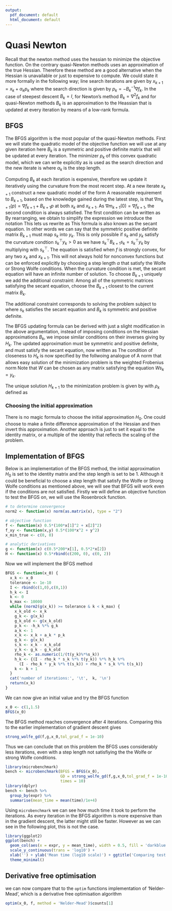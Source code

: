 ```yaml
---
output:
  pdf_document: default
  html_document: default
---
```

# Quasi Newton
Recall that the newton method uses the hessian to minimize the objective function.
On the contrary quasi-Newton methods uses an approximation of the true Hessian.
Therefore these method are a good alternative when the Hessian is unavailable or just to expensive to compute.
We could state it more formally in the following way; line search iterations are given by $x_{k + 1} = x_k + \alpha_k p_k$ where the search direction is given by $p_k = -B_k^{-1}\nabla f_k$.
In the case of steepest descent $B_k = I$, for Newton's method $B_k = \nabla^2 f_k$ and for quasi-Newton methods $B_k$ is an approximation to the Heassian that is updated at every iteration by means of a low-rank formula.

## BFGS
The BFGS algorithm is the most popular of the quasi-Newton methods.
First we will state the quadratic model of the objective function we will use at any given iteration
\begin{align}
  m_k(p) = f_k + \nabla f_k^{\top}p + \frac{1}{2}p^{\top}B_kp,
\end{align}
here $B_k$ is a symmetric and positive definite matrix that will be updated at every iteration.
The minimizer $p_k$ of this convex quadratic model, which we can write explicitly as
\begin{align}
  p_k = -B_k^{-1}\nabla f_k
\end{align}
is used as the search direction and the new iterate is
\begin{align}
  x_{k + 1} = x_k + \alpha_k p_k,
\end{align}
where $\alpha_k$ is the step length.

Computing $B_k$ at each iteration is expensive, therefore we update it iteratively using the curvature from the most recent step.
At a new iterate $x_{k + 1}$ construct a new quadratic model of the form
\begin{align}
  m_{k + 1}(p) = f_{k + 1} + \nabla f_{k + 1}^{\top} + \frac{1}{2}p^{\top}B_kp.
\end{align}
A reasonable requirement to $B_{k + 1}$, based on the knowledge gained during the latest step, is that $\nabla m_{k + 1}(p) = \nabla f_{k + 1} + B_{k + 1}p$ at both $x_k$ and $x_{k + 1}$.
As $\nabla m_{k + 1}(0) = \nabla f_{k + 1}$, the second condition is always satisfied.
The first condition can be written as
\begin{align}
  \nabla m_{k + 1}(-\alpha_k p_k) = \nabla f_{k + 1} - \alpha_k B_{k + 1} p_k = \nabla f_k.
\end{align}
By rearranging, we obtain
\begin{align}\label{eq:first_condition}
  B_{k + 1}\alpha_kp_k=\nabla f_{k + 1} - \nabla f_k,
\end{align}
to simplify the expression we introduce the notation
\begin{align}
  s_k = x_{k + 1} - x_k = \alpha p_k, \quad y_k = \nabla f_{k + 1} - \nabla f_k.
\end{align}
This lets us rewrite \eqref{eq:first_condition} as
\begin{align}\label{first_condition_alternative}
  B_{k + 1}s_k = y_k.
\end{align}
This formula is also known as the secant equation.
In other words we can say that the symmetric positive definite matrix $B_{k + 1}$ must map $s_k$ into $y_k$.
This is only possible if $s_k$ and $y_k$ satisfy the curvature condtion $s_k^{\top}y_k > 0$ as we have $s_k^{\top}B_{k + 1}s_k = s_k^{\top}y_k$ by multiplying \eqref{first_condition_alternative} with $s_k^{\top}$.
The equation is satisfied when $f$ is strongly convex, for any two $x_k$ and $x_{k + 1}$.
This will not always hold for nonconvex functions but can be enforced explicitly by choosing a step length $\alpha$ that satisfy the Wolfe or Strong Wolfe conditions.
When the curvature condition is met, the secant equation will have an infinite number of solution.
To choose $B_{k+1}$ uniquely we add the additional constraint: Among all of the symmetric matrices satisfying the secant equation, choose the $B_{k + 1}$ closest to the current matrix $B_k$.

The additional constraint corresponds to solving the problem
\begin{align}\label{eq:DFP_problem}
  \underset{B}{\min}\|B - B_k\|,
\end{align}
subject to
\begin{align}
  B = B^\top, \quad B_{s_k} = y_k,
\end{align}
where $s_k$ satisfies the secant equation and $B_k$ is symmetric and positive definite.

The BFGS updating formula can be derived with just a slight modification in the above argumentation, instead of imposing conditions on the Hessian approximations $B_k$, we impose similar conditions on their inverses giving by $H_k$.
The updated approximation must be symmetric and positive definite, and must satisfy the secant equation, now written as
\begin{align}
  H_{k + 1}y_k = s_k.
\end{align}
The condition of closeness to $H_k$ is now specified by the follwoing analogue of \eqref{eq:DFP_problem}
\begin{align}
  &\underset{H}{\min}\|H - H_k\|, \\
  &\text{subject to} \quad H = H^\top, \quad H_{s_k} = y_k.
\end{align}
A norm that allows easy solution of the minimization problem is the weighted Frobenius norm
\begin{align}
  \|A\|_W = \|W^{1/2}AW^{1/2}\|_F \quad \text{with the defintion of $\|\cdot\|_F$ as } \|C\|^2_F = \sum_{i = 1}^n\sum_{j = 1}^nc_{ij}^2. 
\end{align}
Note that $W$ can be chosen as any matrix satisfying the equation $Ws_k = y_k$.

The unique solution $H_{k + 1}$ to the minimization problem is given by
\begin{align}
  \text{(BFGS)} \qquad H_{k + 1} = (I - \rho_ks_ky_k^\top)H_k(I - \rho_ky_ks_k^\top) + \rho_ks_ks_k^\top,
\end{align}
with $\rho_k$ defined as
\begin{align}
  \rho_k = \frac{1}{y_k^\top s_k}.
\end{align}

### Choosing the initial approximation
There is no magic formula to choose the initial approximation $H_0$.
One could choose to make a finite difference approximation of the Hessian and then invert this approximation.
Another approach is just to set it equal to the identity matrix, or a multiple of the identity that reflects the scaling of the problem.

## Implementation of BFGS
Below is an implementation of the BFGS method, the initial approximation $H_0$ is set to the identity matrix and the step length is set to be $1$.
Although it could be beneficial to choose a step length that satisfy the Wolfe or Strong Wolfe conditions as mentioned above, we will see that BFGS will work even if the conditions are not satisfied.
Firstly we will define an objective function to test the BFGS on, we will use the Rosenbrock function.

```r
# to determine convergence
norm2 <- function(x) norm(as.matrix(x), type = "2")

# objective function
f <- function(x) 0.5*(100*x[1]^2 + x[2]^2)
f_xy <- function(x,y) 0.5*(100*x^2 + y^2)
x_min_true <- c(0, 0)

# analytic derivatives
g <- function(x) c(0.5*200*x[1], 0.5*2*x[2])
H <- function(x) 0.5*rbind(c(200, 0), c(0, 2))
```

Now we will implement the BFGS method

```r
BFGS <- function(x_0) {
  x_k <- x_0
  tolerance <- 1e-10
  I <- rbind(c(1,0),c(0,1))
  h_k <- I
  k <- 0
  k_max <- 10000
  while (norm2(g(x_k)) >= tolerance & k < k_max) {
    x_k_old <- x_k
    g_k <- g(x_k)
    g_k_old <- g(x_k_old)
    p_k <- -h_k %*% g_k
    a_k <- 1
    x_k <- x_k + a_k * p_k
    g_k <- g(x_k)
    s_k <- x_k - x_k_old
    y_k <- g_k - g_k_old
    rho_k <- as.numeric(1/(t(y_k)%*%s_k))
    h_k <- {(I - rho_k * s_k %*% t(y_k)) %*% h_k %*% 
      (I - rho_k * y_k %*% t(s_k)) + rho_k * s_k %*% t(s_k)}
    k <- k + 1
  }
  cat('number of iterations:', '\t',  k, '\n')
  return(x_k)
}
```

We can now give an initial value and try the BFGS function

```r
x_0 <- c(1,1.5)
BFGS(x_0)
```

The BFGS method reaches convergence after 4 iterations.
Comparing this to the earlier implementation of gradient descent gives

```r
strong_wolfe_gd(f,g,x_0,tol_grad_f = 1e-10)
```

Thus we can conclude that on this problem the BFGS uses considerably less iterations, even with a step length not satisfiying the the Wolfe or strong Wolfe conditions.

```r
library(microbenchmark)
bench <- microbenchmark(BFGS = BFGS(x_0),
                        GD = strong_wolfe_gd(f,g,x_0,tol_grad_f = 1e-10, output = FALSE),
                        times = 10)
library(dplyr)
bench <- bench %>%
  group_by(expr) %>%
  summarise(mean_time = mean(time)/1e+4)
```

Using `microbenchmark` we can see how much time it took to perform the iterations.
As every iteration in the BFGS algorithm is more expensive than in the gradient descent, the latter might still be faster.
However as we can see in the following plot, this is not the case.

```r
library(ggplot2)
ggplot(bench) + 
  geom_col(aes(x = expr, y = mean_time), width = 0.5, fill = 'darkblue') +
  scale_y_continuous(trans = 'log10') +
  xlab('') + ylab('Mean time (log10 scale)') + ggtitle('Comparing test results') +
  theme_minimal()
```

## Derivative free optimisation
we can now compare that to the `optim` functions implementation of 'Nelder-Mead', which is a derivative free optimisation algorithm

```r
optim(x_0, f, method = 'Nelder-Mead')$counts[1]
```


\newpage
